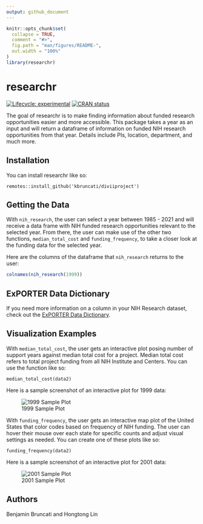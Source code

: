 ```yaml
---
output: github_document
---
```


<!-- README.md is generated from README.Rmd. Please edit that file -->

```r
knitr::opts_chunk$set(
  collapse = TRUE,
  comment = "#>",
  fig.path = "man/figures/README-",
  out.width = "100%"
)
library(researchr)
```

# researchr

<!-- badges: start -->
[![Lifecycle: experimental](https://img.shields.io/badge/lifecycle-experimental-orange.svg)](https://lifecycle.r-lib.org/articles/stages.html#experimental)
[![CRAN status](https://www.r-pkg.org/badges/version/kbruncati)](https://CRAN.R-project.org/package=researchr)
<!-- badges: end -->

The goal of researchr is to make finding information about funded research opportunities easier and more accessible. This package takes a year as an input and will return a dataframe of information on funded NIH research opportunities from that year. Details include PIs, location, department, and much more.  

## Installation

You can install researchr like so:

```
remotes::install_github('kbruncati/diviiproject')
```

## Getting the Data

With `nih_research`, the user can select a year between 1985 - 2021 and will receive a data frame with NIH funded research opportunities relevant to the selected year. From there, the user can make use of the other two functions, `median_total_cost` and `funding_frequency`, to take a closer look at the funding data for the selected year.

Here are the columns of the dataframe that `nih_research` returns to the user:

```r
colnames(nih_research(1999)) 
```

## ExPORTER Data Dictionary

If you need more information on a column in your NIH Research dataset, check out the [ExPORTER Data Dictionary](https://report.nih.gov/exporter-data-dictionary).

## Visualization Examples

With `median_total_cost`, the user gets an interactive plot posing number of support years against median total cost for a project. Median total cost refers to total project funding from all NIH Institute and Centers. You can use the function like so:

```
median_total_cost(data2)
```

Here is a sample screenshot of an interactive plot for 1999 data:

![1999 Sample Plot](sample plots/1999 median_total_cost.png) 

With `funding_frequency`, the user gets an interactive map plot of the United States that color codes based on frequency of NIH funding. The user can hover their mouse over each state for specific counts and adjust visual settings as needed. You can create one of these plots like so:

```
funding_frequency(data2)
```

Here is a sample screenshot of an interactive plot for 2001 data:

![2001 Sample Plot](sample plots/2001_funding_frequency.png)

## Authors

Benjamin Bruncati and Hongtong Lin
